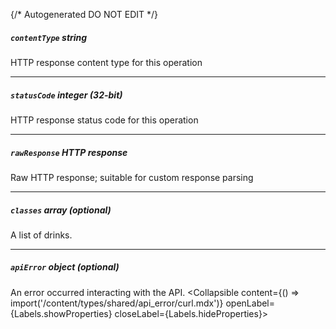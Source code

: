 {/* Autogenerated DO NOT EDIT  */}

##### `contentType` _string_
HTTP response content type for this operation

---
##### `statusCode` _integer (32-bit)_
HTTP response status code for this operation

---
##### `rawResponse` _HTTP response_
Raw HTTP response; suitable for custom response parsing

---
##### `classes` _array (optional)_
A list of drinks.

---
##### `apiError` _object (optional)_
An error occurred interacting with the API.
<Collapsible content={() => import('/content/types/shared/api_error/curl.mdx')} openLabel={Labels.showProperties} closeLabel={Labels.hideProperties}>
</Collapsible>


